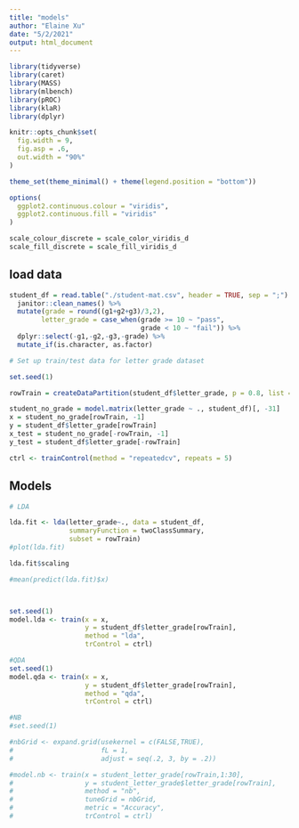 ```yaml
---
title: "models"
author: "Elaine Xu"
date: "5/2/2021"
output: html_document
---
```


```r
library(tidyverse)
library(caret)
library(MASS)
library(mlbench)
library(pROC)
library(klaR)
library(dplyr)

knitr::opts_chunk$set(
  fig.width = 9,
  fig.asp = .6,
  out.width = "90%"
)

theme_set(theme_minimal() + theme(legend.position = "bottom"))

options(
  ggplot2.continuous.colour = "viridis",
  ggplot2.continuous.fill = "viridis"
)

scale_colour_discrete = scale_color_viridis_d
scale_fill_discrete = scale_fill_viridis_d
```

## load data

```r

student_df = read.table("./student-mat.csv", header = TRUE, sep = ";") %>%
  janitor::clean_names() %>%
  mutate(grade = round((g1+g2+g3)/3,2),
        letter_grade = case_when(grade >= 10 ~ "pass",
                                 grade < 10 ~ "fail")) %>%
  dplyr::select(-g1,-g2,-g3,-grade) %>%
  mutate_if(is.character, as.factor)
```

```r
# Set up train/test data for letter grade dataset

set.seed(1)

rowTrain = createDataPartition(student_df$letter_grade, p = 0.8, list = FALSE)

student_no_grade = model.matrix(letter_grade ~ ., student_df)[, -31]
x = student_no_grade[rowTrain, -1]
y = student_df$letter_grade[rowTrain]
x_test = student_no_grade[-rowTrain, -1]
y_test = student_df$letter_grade[-rowTrain]

ctrl <- trainControl(method = "repeatedcv", repeats = 5)
```

## Models

```r
# LDA

lda.fit <- lda(letter_grade~., data = student_df,
               summaryFunction = twoClassSummary,
               subset = rowTrain)
#plot(lda.fit)

lda.fit$scaling

#mean(predict(lda.fit)$x)



set.seed(1)
model.lda <- train(x = x,
                   y = student_df$letter_grade[rowTrain],
                   method = "lda",
                   trControl = ctrl)

#QDA
set.seed(1)
model.qda <- train(x = x,
                   y = student_df$letter_grade[rowTrain],
                   method = "qda",
                   trControl = ctrl)

#NB
#set.seed(1)

#nbGrid <- expand.grid(usekernel = c(FALSE,TRUE),
#                      fL = 1, 
#                      adjust = seq(.2, 3, by = .2))

#model.nb <- train(x = student_letter_grade[rowTrain,1:30],
#                  y = student_letter_grade$letter_grade[rowTrain],
#                  method = "nb",
#                  tuneGrid = nbGrid,
#                  metric = "Accuracy",
#                  trControl = ctrl)
```

